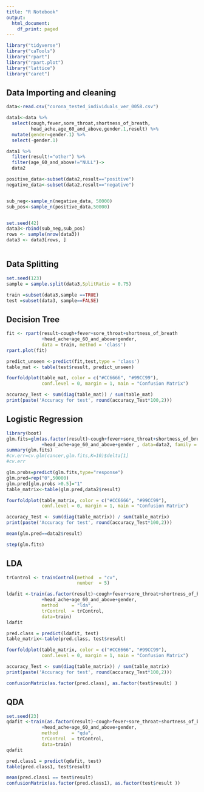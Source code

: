 ---
title: "R Notebook"
output:
  html_document:
    df_print: paged
---

```{r}
library("tidyverse")
library("caTools")
library("rpart")
library("rpart.plot")
library("lattice")
library("caret")
```



## Data Importing and cleaning
```{r}
data<-read.csv("corona_tested_individuals_ver_0058.csv")
```


```{r}
data1<-data %>% 
  select(cough,fever,sore_throat,shortness_of_breath,
         head_ache,age_60_and_above,gender.1,result) %>% 
  mutate(gender=gender.1) %>% 
  select(-gender.1)

data1 %>%
  filter(result!="other") %>% 
  filter(age_60_and_above!="NULL")->
  data2

positive_data<-subset(data2,result=="positive")
negative_data<-subset(data2,result=="negative")


sub_neg<-sample_n(negative_data, 50000)
sub_pos<-sample_n(positive_data,50000)


set.seed(42)
data3<-rbind(sub_neg,sub_pos)
rows <- sample(nrow(data3))
data3 <- data3[rows, ]



```


## Data Splitting

```{r}
set.seed(123)
sample = sample.split(data3,SplitRatio = 0.75)

train =subset(data3,sample ==TRUE) 
test =subset(data3, sample==FALSE)
```


## Decision Tree
```{r}
fit <- rpart(result~cough+fever+sore_throat+shortness_of_breath
             +head_ache+age_60_and_above+gender,
             data = train, method = 'class')
rpart.plot(fit)
```

```{r}
predict_unseen <-predict(fit,test,type = 'class')
table_mat <- table(test$result, predict_unseen)

fourfoldplot(table_mat, color = c("#CC6666", "#99CC99"),
             conf.level = 0, margin = 1, main = "Confusion Matrix")
```

```{r}
accuracy_Test <- sum(diag(table_mat)) / sum(table_mat)
print(paste('Accuracy for test', round(accuracy_Test*100,2)))
```


## Logistic Regression
```{r}
library(boot)
glm.fits=glm(as.factor(result)~cough+fever+sore_throat+shortness_of_breath
             +head_ache+age_60_and_above+gender , data=data2, family = binomial)
summary(glm.fits)
#cv.err=cv.glm(cancer,glm.fits,K=10)$delta[1]
#cv.err

glm.probs=predict(glm.fits,type="response")
glm.pred=rep("0",50000)
glm.pred[glm.probs >0.5]="1"
table_matrix<-table(glm.pred,data2$result)

fourfoldplot(table_matrix, color = c("#CC6666", "#99CC99"),
             conf.level = 0, margin = 1, main = "Confusion Matrix")
```
```{r}
accuracy_Test <- sum(diag(table_matrix)) / sum(table_matrix)
print(paste('Accuracy for test', round(accuracy_Test*100,2)))
```


```{r}
mean(glm.pred==data2$result)

step(glm.fits)
```

## LDA
```{r}

trControl <- trainControl(method  = "cv",
                          number  = 5)

ldafit <-train(as.factor(result)~cough+fever+sore_throat+shortness_of_breath
             +head_ache+age_60_and_above+gender,
             method     = "lda",
             trControl  = trControl,
             data=train)
ldafit

pred.class = predict(ldafit, test)
table_matrix<-table(pred.class, test$result)

fourfoldplot(table_matrix, color = c("#CC6666", "#99CC99"),
             conf.level = 0, margin = 1, main = "Confusion Matrix")
```


```{r}
accuracy_Test <- sum(diag(table_matrix)) / sum(table_matrix)
print(paste('Accuracy for test', round(accuracy_Test*100,2)))
```


```{r}
confusionMatrix(as.factor(pred.class), as.factor(test$result) )
```


## QDA
```{r}
set.seed(23)
qdafit <-train(as.factor(result)~cough+fever+sore_throat+shortness_of_breath
             +head_ache+age_60_and_above+gender,
             method     = "qda",
             trControl  = trControl,
             data=train)
qdafit

pred.class1 = predict(qdafit, test)
table(pred.class1, test$result)

mean(pred.class1 == test$result)
confusionMatrix(as.factor(pred.class1), as.factor(test$result ))

```







